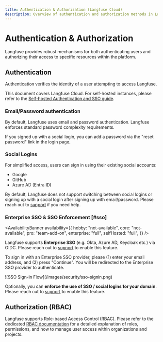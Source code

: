 ```yaml
---
title: Authentication & Authorization (Langfuse Cloud)
description: Overview of authentication and authorization methods in Langfuse, including social logins, SSO, and RBAC.
---
```


# Authentication & Authorization

Langfuse provides robust mechanisms for both authenticating users and authorizing their access to specific resources within the platform.

## Authentication

Authentication verifies the identity of a user attempting to access Langfuse.

This document covers Langfuse Cloud. For self-hosted instances, please refer to the [Self-hosted Authentication and SSO guide](/self-hosting/authentication-and-sso).

### Email/Password authentication

By default, Langfuse uses email and password authentication. Langfuse enforces standard password complexity requirements.

If you signed up with a social login, you can add a password via the "reset password" link in the login page.

### Social Logins

For simplified access, users can sign in using their existing social accounts:

- Google
- GitHub
- Azure AD (Entra ID)

By default, Langfuse does not support switching between social logins or signing up with a social login after signing up with email/password. Please reach out to [support](/support) if you need help.

### Enterprise SSO & SSO Enforcement [#sso]

<AvailabilityBanner
  availability={{
    hobby: "not-available",
    core: "not-available",
    pro: "team-add-on",
    enterprise: "full",
    selfHosted: "full",
  }}
/>

Langfuse supports **Enterprise SSO** (e.g. Okta, Azure AD, Keycloak etc.) via OIDC. Please reach out to [support](/support) to enable this feature.

To sign in with an Enterprise SSO provider, please (1) enter your email address, and (2) press "Continue". You will be redirected to the Enterprise SSO provider to authenticate.

<Frame border className="max-w-lg">
  ![SSO Sign-in Flow](/images/security/sso-signin.png)
</Frame>

Optionally, you can **enforce the use of SSO / social logins for your domain**. Please reach out to [support](/support) to enable this feature.

## Authorization (RBAC)

Langfuse supports Role-based Access Control (RBAC). Please refer to the dedicated [RBAC documentation](/docs/administration/rbac) for a detailed explanation of roles, permissions, and how to manage user access within organizations and projects.
